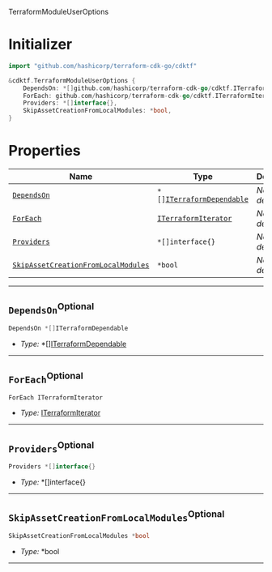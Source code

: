  TerraformModuleUserOptions <a name="TerraformModuleUserOptions" id="cdktf.TerraformModuleUserOptions"></a>

# Initializer <a name="Initializer" id="cdktf.TerraformModuleUserOptions.Initializer"></a>

```go
import "github.com/hashicorp/terraform-cdk-go/cdktf"

&cdktf.TerraformModuleUserOptions {
	DependsOn: *[]github.com/hashicorp/terraform-cdk-go/cdktf.ITerraformDependable,
	ForEach: github.com/hashicorp/terraform-cdk-go/cdktf.ITerraformIterator,
	Providers: *[]interface{},
	SkipAssetCreationFromLocalModules: *bool,
}
```

# Properties <a name="Properties" id="Properties"></a>

| **Name** | **Type** | **Description** |
| --- | --- | --- |
| <code><a href="#cdktf.TerraformModuleUserOptions.property.dependsOn">DependsOn</a></code> | <code>*[]<a href="#cdktf.ITerraformDependable">ITerraformDependable</a></code> | *No description.* |
| <code><a href="#cdktf.TerraformModuleUserOptions.property.forEach">ForEach</a></code> | <code><a href="#cdktf.ITerraformIterator">ITerraformIterator</a></code> | *No description.* |
| <code><a href="#cdktf.TerraformModuleUserOptions.property.providers">Providers</a></code> | <code>*[]interface{}</code> | *No description.* |
| <code><a href="#cdktf.TerraformModuleUserOptions.property.skipAssetCreationFromLocalModules">SkipAssetCreationFromLocalModules</a></code> | <code>*bool</code> | *No description.* |

---

## `DependsOn`<sup>Optional</sup> <a name="DependsOn" id="cdktf.TerraformModuleUserOptions.property.dependsOn"></a>

```go
DependsOn *[]ITerraformDependable
```

- *Type:* *[]<a href="#cdktf.ITerraformDependable">ITerraformDependable</a>

---

## `ForEach`<sup>Optional</sup> <a name="ForEach" id="cdktf.TerraformModuleUserOptions.property.forEach"></a>

```go
ForEach ITerraformIterator
```

- *Type:* <a href="#cdktf.ITerraformIterator">ITerraformIterator</a>

---

## `Providers`<sup>Optional</sup> <a name="Providers" id="cdktf.TerraformModuleUserOptions.property.providers"></a>

```go
Providers *[]interface{}
```

- *Type:* *[]interface{}

---

## `SkipAssetCreationFromLocalModules`<sup>Optional</sup> <a name="SkipAssetCreationFromLocalModules" id="cdktf.TerraformModuleUserOptions.property.skipAssetCreationFromLocalModules"></a>

```go
SkipAssetCreationFromLocalModules *bool
```

- *Type:* *bool

---
